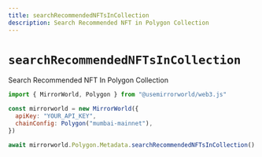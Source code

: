 ```yaml
---
title: searchRecommendedNFTsInCollection
description: Search Recommended NFT in Polygon Collection
---
```


# `searchRecommendedNFTsInCollection`

Search Recommended NFT In Polygon Collection

```js
import { MirrorWorld, Polygon } from "@usemirrorworld/web3.js"

const mirrorworld = new MirrorWorld({
  apiKey: "YOUR_API_KEY",
  chainConfig: Polygon("mumbai-mainnet"),
})

await mirrorworld.Polygon.Metadata.searchRecommendedNFTsInCollection()
```
